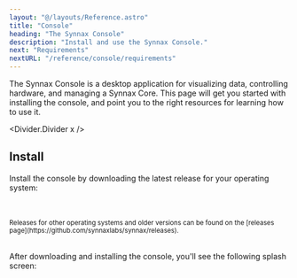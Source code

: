 ```yaml
---
layout: "@/layouts/Reference.astro"
title: "Console"
heading: "The Synnax Console"
description: "Install and use the Synnax Console."
next: "Requirements"
nextURL: "/reference/console/requirements"
---
```





The Synnax Console is a desktop application for visualizing data, controlling hardware,
and managing a Synnax Core. This page will get you started with installing the console,
and point you to the right resources for learning how to use it.

<Divider.Divider x />

## Install

Install the console by downloading the latest release for your operating system:

<br />
<br />
<Flex.Box direction="y" justify="center" align="center">
  <Console.DownloadButton client:load />
  <small>
    Releases for other operating systems and older versions can be found on the
    [releases page](https://github.com/synnaxlabs/synnax/releases).
  </small>
</Flex.Box>
<br />
<br />

After downloading and installing the console, you'll see the following splash screen:

<Image id="console/get-started/window" client:only="react" />
